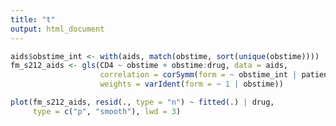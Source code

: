 ```yaml
---
title: "t"
output: html_document
---
```


```r
aids$obstime_int <- with(aids, match(obstime, sort(unique(obstime))))
fm_s212_aids <- gls(CD4 ~ obstime + obstime:drug, data = aids,
                    correlation = corSymm(form = ~ obstime_int | patient),
                    weights = varIdent(form = ~ 1 | obstime))

plot(fm_s212_aids, resid(., type = "n") ~ fitted(.) | drug, 
     type = c("p", "smooth"), lwd = 3)
```

